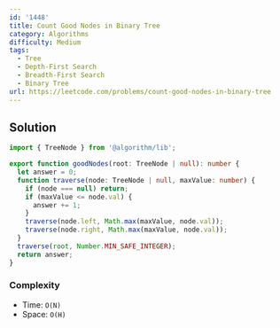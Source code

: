 ```yaml
---
id: '1448'
title: Count Good Nodes in Binary Tree
category: Algorithms
difficulty: Medium
tags:
  - Tree
  - Depth-First Search
  - Breadth-First Search
  - Binary Tree
url: https://leetcode.com/problems/count-good-nodes-in-binary-tree
---
```


## Solution

```typescript filename="solution.ts" copy
import { TreeNode } from '@algorithm/lib';

export function goodNodes(root: TreeNode | null): number {
  let answer = 0;
  function traverse(node: TreeNode | null, maxValue: number) {
    if (node === null) return;
    if (maxValue <= node.val) {
      answer += 1;
    }
    traverse(node.left, Math.max(maxValue, node.val));
    traverse(node.right, Math.max(maxValue, node.val));
  }
  traverse(root, Number.MIN_SAFE_INTEGER);
  return answer;
}
```

### Complexity

- Time: `O(N)`
- Space: `O(H)`

